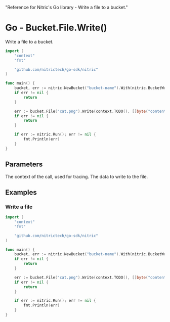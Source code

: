   "Reference for Nitric's Go library - Write a file to a bucket."

# Go - Bucket.File.Write()

Write a file to a bucket.

```go
import (
	"context"
	"fmt"

	"github.com/nitrictech/go-sdk/nitric"
)

func main() {
	bucket, err := nitric.NewBucket("bucket-name").With(nitric.BucketWriting)
	if err != nil {
		return
	}

	err := bucket.File("cat.png").Write(context.TODO(), []byte("contents"))
	if err != nil {
		return
	}

	if err := nitric.Run(); err != nil {
		fmt.Println(err)
	}
}
```

## Parameters

<Properties>
  <Property name="ctx" required type="context">
    The context of the call, used for tracing.
  </Property>
  <Property name="data" required type="[]byte">
    The data to write to the file.
  </Property>
</Properties>

## Examples

### Write a file

```go
import (
	"context"
	"fmt"

	"github.com/nitrictech/go-sdk/nitric"
)

func main() {
	bucket, err := nitric.NewBucket("bucket-name").With(nitric.BucketWriting)
	if err != nil {
		return
	}

	err := bucket.File("cat.png").Write(context.TODO(), []byte("contents"))
	if err != nil {
		return
	}

	if err := nitric.Run(); err != nil {
		fmt.Println(err)
	}
}
```
